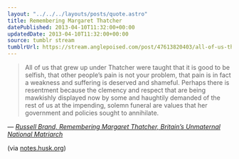 ```yaml
---
layout: "../../../layouts/posts/quote.astro"
title: Remembering Margaret Thatcher
datePublished: 2013-04-10T11:32:00+00:00
updatedDate: 2013-04-10T11:32:00+00:00
source: tumblr stream
tumblrUrl: https://stream.anglepoised.com/post/47613820403/all-of-us-that-grew-up-under-thatcher-were-taught
---
```


> All of us that grew up under Thatcher were taught that it is good to be selfish, that other people&rsquo;s pain is not your problem, that pain is in fact a weakness and suffering is deserved and shameful. Perhaps there is resentment because the clemency and respect that are being mawkishly displayed now by some and haughtily demanded of the rest of us at the impending, solemn funeral are values that her government and policies sought to annihilate.

— <cite>[Russell Brand, _Remembering Margaret Thatcher, Britain&rsquo;s Unmaternal National Matriarch_](http://www.huffingtonpost.com/russell-brand/margaret-thatcher-our-unm_b_3046390.html)</cite>

(via [notes.husk.org](http://notes.husk.org/))
